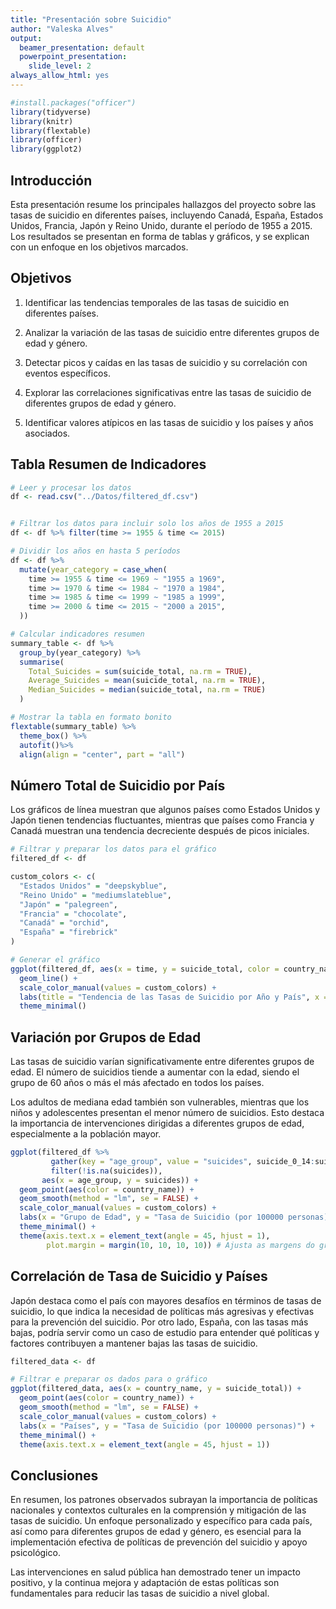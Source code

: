 ```yaml
---
title: "Presentación sobre Suicidio"
author: "Valeska Alves"
output:
  beamer_presentation: default
  powerpoint_presentation:
    slide_level: 2
always_allow_html: yes
---
```


```r
#install.packages("officer")
library(tidyverse)
library(knitr)
library(flextable)
library(officer)
library(ggplot2)
```

## Introducción

Esta presentación resume los principales hallazgos del proyecto sobre las tasas de suicidio en diferentes países, incluyendo Canadá, España, Estados Unidos, Francia, Japón y Reino Unido, durante el período de 1955 a 2015. Los resultados se presentan en forma de tablas y gráficos, y se explican con un enfoque en los objetivos marcados.

## Objetivos

1.	Identificar las tendencias temporales de las tasas de suicidio en 
diferentes países.

2.	Analizar la variación de las tasas de suicidio entre diferentes grupos de 
edad y género.

3.	Detectar picos y caídas en las tasas de suicidio y su correlación con 
eventos específicos.

4.	Explorar las correlaciones significativas entre las tasas de suicidio de 
diferentes grupos de edad y género.

5.	Identificar valores atípicos en las tasas de suicidio y los países y años 
asociados.
	
## Tabla Resumen de Indicadores

```r
# Leer y procesar los datos
df <- read.csv("../Datos/filtered_df.csv")


# Filtrar los datos para incluir solo los años de 1955 a 2015
df <- df %>% filter(time >= 1955 & time <= 2015)

# Dividir los años en hasta 5 períodos
df <- df %>% 
  mutate(year_category = case_when(
    time >= 1955 & time <= 1969 ~ "1955 a 1969",
    time >= 1970 & time <= 1984 ~ "1970 a 1984",
    time >= 1985 & time <= 1999 ~ "1985 a 1999",
    time >= 2000 & time <= 2015 ~ "2000 a 2015",
  ))

# Calcular indicadores resumen
summary_table <- df %>% 
  group_by(year_category) %>% 
  summarise(
    Total_Suicides = sum(suicide_total, na.rm = TRUE),
    Average_Suicides = mean(suicide_total, na.rm = TRUE),
    Median_Suicides = median(suicide_total, na.rm = TRUE)
  )

# Mostrar la tabla en formato bonito
flextable(summary_table) %>% 
  theme_box() %>% 
  autofit()%>% 
  align(align = "center", part = "all")
```

## Número Total de Suicidio por País

Los gráficos de línea muestran que algunos países como Estados Unidos y Japón tienen tendencias fluctuantes, mientras que países como Francia y Canadá muestran una tendencia decreciente después de picos iniciales.

```r
# Filtrar y preparar los datos para el gráfico
filtered_df <- df

custom_colors <- c(
  "Estados Unidos" = "deepskyblue",
  "Reino Unido" = "mediumslateblue",
  "Japón" = "palegreen",
  "Francia" = "chocolate",
  "Canadá" = "orchid",
  "España" = "firebrick"
)

# Generar el gráfico
ggplot(filtered_df, aes(x = time, y = suicide_total, color = country_name)) +
  geom_line() +
  scale_color_manual(values = custom_colors) +
  labs(title = "Tendencia de las Tasas de Suicidio por Año y País", x = "Año", y = "Tasa de Suicidio (por 100000 personas)") +
  theme_minimal()
```



## Variación por Grupos de Edad

Las tasas de suicidio varían significativamente entre diferentes grupos de edad.
El número de suicidios tiende a aumentar con la edad, siendo el grupo de 60 años 
o más el más afectado en todos los países. 

Los adultos de mediana edad también son vulnerables, mientras que los niños y 
adolescentes presentan el menor número de suicidios. Esto destaca la importancia 
de intervenciones dirigidas a diferentes grupos de edad, especialmente a la 
población mayor.

```r

ggplot(filtered_df %>%
         gather(key = "age_group", value = "suicides", suicide_0_14:suicide_60plus) %>%
         filter(!is.na(suicides)), 
       aes(x = age_group, y = suicides)) +
  geom_point(aes(color = country_name)) +
  geom_smooth(method = "lm", se = FALSE) +
  scale_color_manual(values = custom_colors) +
  labs(x = "Grupo de Edad", y = "Tasa de Suicidio (por 100000 personas)") +
  theme_minimal() +
  theme(axis.text.x = element_text(angle = 45, hjust = 1),
        plot.margin = margin(10, 10, 10, 10)) # Ajusta as margens do gráfico
```

## Correlación de Tasa de Suicidio y Países
Japón destaca como el país con mayores desafíos en términos de tasas de suicidio, 
lo que indica la necesidad de políticas más agresivas y efectivas para la 
prevención del suicidio. Por otro lado, España, con las tasas más bajas, 
podría servir como un caso de estudio para entender qué políticas y factores 
contribuyen a mantener bajas las tasas de suicidio.

```r
filtered_data <- df

# Filtrar e preparar os dados para o gráfico
ggplot(filtered_data, aes(x = country_name, y = suicide_total)) +
  geom_point(aes(color = country_name)) +
  geom_smooth(method = "lm", se = FALSE) +
  scale_color_manual(values = custom_colors) +
  labs(x = "Países", y = "Tasa de Suicidio (por 100000 personas)") +
  theme_minimal() +
  theme(axis.text.x = element_text(angle = 45, hjust = 1))
```

## Conclusiones

En resumen, los patrones observados subrayan la importancia de políticas 
nacionales y contextos culturales en la comprensión y mitigación de las 
tasas de suicidio. Un enfoque personalizado y específico para cada país, 
así como para diferentes grupos de edad y género, es esencial para la 
implementación efectiva de políticas de prevención del suicidio y apoyo 
psicológico. 

Las intervenciones en salud pública han demostrado tener un impacto positivo, 
y la continua mejora y adaptación de estas políticas son fundamentales para 
reducir las tasas de suicidio a nivel global.
